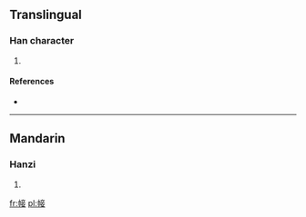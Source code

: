 ==Translingual==

===Han character===
{{Han char|rn=50|rad=巾|as=08|sn=11|four=|canj=中月卜廿女 (LBYTV)}}

# {{defn|Han|sort=巾08}}

====References====
* {{Han ref|kx=0333.150|dkj=08959|dj=0640.040|hdz=10745.170|uh=5E39|ud=24121}}

----

==Mandarin==

===Hanzi===
{{cmn-hanzi|pin=[[shà]] ([[sha4]])|wg=sha<sup>4</sup>}}

# {{defn|lang=cmn|sort=巾08}}

[[fr:帹]]
[[pl:帹]]